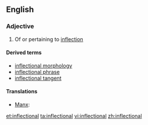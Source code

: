 ==English==

===Adjective===
{{en-adj}}

# Of or pertaining to [[inflection]]

====Derived terms====
*[[inflectional morphology]]
*[[inflectional phrase]]
*[[inflectional tangent]]

====Translations====
{{trans-top}}
* [[Manx]]: {{t|gv|yn-filleydagh}}
{{trans-mid}}
{{trans-bottom}}

[[et:inflectional]]
[[ta:inflectional]]
[[vi:inflectional]]
[[zh:inflectional]]